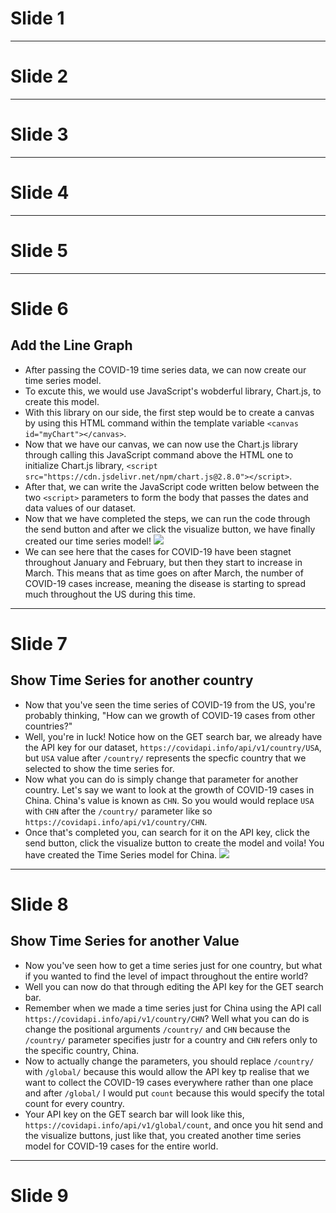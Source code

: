 # Slide 1

---

# Slide 2

---

# Slide 3

---

# Slide 4

---

# Slide 5

---

# Slide 6

## Add the Line Graph

- After passing the COVID-19 time series data, we can now create our time series model.
- To excute this, we would use JavaScript's wobderful library, Chart.js, to create this model.
- With this library on our side, the first step would be to create a canvas by using this HTML command within the template variable
  `<canvas id="myChart"></canvas>`.
- Now that we have our canvas, we can now use the Chart.js library through calling this JavaScript command above the HTML one
  to initialize Chart.js library, `<script src="https://cdn.jsdelivr.net/npm/chart.js@2.8.0"></script>`.
- After that, we can write the JavaScript code written below between the two `<script>` parameters to form the body that passes the       dates and data values of our dataset.
- Now that we have completed the steps, we can run the code through the send button and after we click the visualize button, we have
  finally created our time series model! 
  ![](https://miro.medium.com/max/1400/1*DHhYaM-crW_ev_x3abAdWw.png)
- We can see here that the cases for COVID-19 have been stagnet throughout January and February, but then they start to increase in       March. This means that as time goes on after March, the number of COVID-19 cases increase, meaning the disease is starting to spread
  much throughout the US during this time.

---

# Slide 7

## Show Time Series for another country

- Now that you've seen the time series of COVID-19 from the US, you're probably thinking, "How can we growth of COVID-19 cases from
  other countries?"
- Well, you're in luck! Notice how on the GET search bar, we already have the API key for our 
  dataset, `https://covidapi.info/api/v1/country/USA`, but `USA` value after `/country/` represents the specfic country that we selected 
  to show the time series for.
- Now what you can do is simply change that parameter for another country. Let's say we want to look at the growth of COVID-19 cases in 
  China. China's value is known as `CHN`. So you would would replace `USA` with `CHN` after the `/country/` parameter like so
  `https://covidapi.info/api/v1/country/CHN`.
- Once that's completed you, can search for it on the API key, click the send button, click the visualize button to create the model 
  and voila! You have created the Time Series model for China.
  ![](https://miro.medium.com/max/1000/1*YrWv1YwhYwZ04tceaKmFGw.png)

---

# Slide 8

## Show Time Series for another Value

- Now you've seen how to get a time series just for one country, but what if you wanted to find the level of impact throughout the
  entire world?
- Well you can now do that through editing the API key for the GET search bar. 
- Remember when we made a time series just for China using the API call `https://covidapi.info/api/v1/country/CHN`? Well what you can
  do is change the positional arguments `/country/` and `CHN` because the `/country/` parameter specifies justr for a country and `CHN`
  refers only to the specific country, China.
- Now to actually change the parameters, you should replace `/country/` with `/global/` because this would allow the API key tp realise
  that we want to collect the COVID-19 cases everywhere rather than one place and after `/global/` I would put `count` because this
  would specify the total count for every country.
- Your API key on the GET search bar will look like this, `https://covidapi.info/api/v1/global/count`, and once you hit send and the
  visualize buttons, just like that, you created another time series model for COVID-19 cases for the entire world.
  
---

# Slide 9



